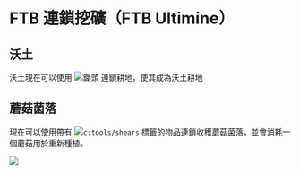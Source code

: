 # FTB 連鎖挖礦（FTB Ultimine）

## 沃土

沃土現在可以使用 ![](@minecraft:items/hoe)鋤頭 連鎖耕地，使其成為沃土耕地

## 蘑菇菌落

現在可以使用帶有 ![](@minecraft:items/shears)`c:tools/shears` 標籤的物品連鎖收穫蘑菇菌落，並會消耗一個蘑菇用於重新種植。

![](@mango_compat_delight:docs/mushroom_colony_harvest.png)
